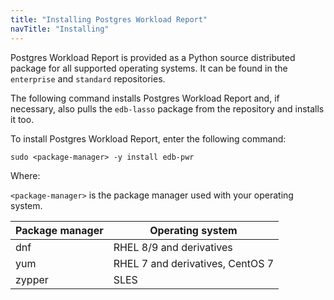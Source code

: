 ```yaml
---
title: "Installing Postgres Workload Report"
navTitle: "Installing"
---
```


Postgres Workload Report is provided as a Python source distributed package for all supported operating systems. It can be found in the `enterprise` and `standard` repositories.

The following command installs Postgres Workload Report and, if necessary, also pulls the `edb-lasso` package from the repository and installs it too.

To install Postgres Workload Report, enter the following command:

```shell
sudo <package-manager> -y install edb-pwr
```

Where: 
  
`<package-manager>` is the package manager used with your operating system.

| Package manager | Operating system                 |
| --------------- | -------------------------------- |
| dnf             | RHEL 8/9 and derivatives         |
| yum             | RHEL 7 and derivatives, CentOS 7 |
| zypper          | SLES                             |
 
